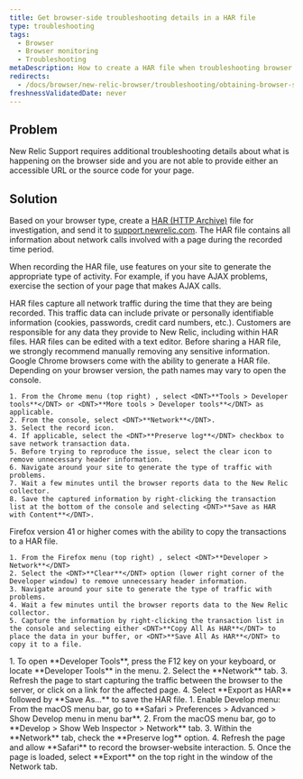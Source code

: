```yaml
---
title: Get browser-side troubleshooting details in a HAR file
type: troubleshooting
tags:
  - Browser
  - Browser monitoring
  - Troubleshooting
metaDescription: How to create a HAR file when troubleshooting browser.
redirects:
  - /docs/browser/new-relic-browser/troubleshooting/obtaining-browser-side-troubleshooting-details-har-file
freshnessValidatedDate: never
---
```


## Problem

New Relic Support requires additional troubleshooting details about what is happening on the browser side and you are not able to provide either an accessible URL or the source code for your page.

## Solution

Based on your browser type, create a [HAR (HTTP Archive)](https://dvcs.w3.org/hg/webperf/raw-file/tip/specs/HAR/Overview.html) file for investigation, and send it to [support.newrelic.com](https://support.newrelic.com/). The HAR file contains all information about network calls involved with a page during the recorded time period.

When recording the HAR file, use features on your site to generate the appropriate type of activity. For example, if you have AJAX problems, exercise the section of your page that makes AJAX calls.

<Callout variant="important">
  HAR files capture all network traffic during the time that they are being recorded. This traffic data can include private or personally identifiable information (cookies, passwords, credit card numbers, etc.). Customers are responsible for any data they provide to New Relic, including within HAR files. HAR files can be edited with a text editor. Before sharing a HAR file, we strongly recommend manually removing any sensitive information.
</Callout>

<CollapserGroup>
  <Collapser
    id="chrome"
    title="Chrome"
  >
    Google Chrome browsers come with the ability to generate a HAR file. Depending on your browser version, the path names may vary to open the console.

    1. From the Chrome menu (top right) , select <DNT>**Tools > Developer tools**</DNT> or <DNT>**More tools > Developer tools**</DNT> as applicable.
    2. From the console, select <DNT>**Network**</DNT>.
    3. Select the record icon.
    4. If applicable, select the <DNT>**Preserve log**</DNT> checkbox to save network transaction data.
    5. Before trying to reproduce the issue, select the clear icon to remove unnecessary header information.
    6. Navigate around your site to generate the type of traffic with problems.
    7. Wait a few minutes until the browser reports data to the New Relic collector.
    8. Save the captured information by right-clicking the transaction list at the bottom of the console and selecting <DNT>**Save as HAR with Content**</DNT>.
  </Collapser>

  <Collapser title="Firefox version 41.x and higher">
    Firefox version 41 or higher comes with the ability to copy the transactions to a HAR file.

    1. From the Firefox menu (top right) , select <DNT>**Developer > Network**</DNT>
    2. Select the <DNT>**Clear**</DNT> option (lower right corner of the Developer window) to remove unnecessary header information.
    3. Navigate around your site to generate the type of traffic with problems.
    4. Wait a few minutes until the browser reports data to the New Relic collector.
    5. Capture the information by right-clicking the transaction list in the console and selecting either <DNT>**Copy All As HAR**</DNT> to place the data in your buffer, or <DNT>**Save All As HAR**</DNT> to copy it to a file.
  </Collapser>

  <Collapser title="Microsoft Edge">
    1. To open <DNT>**Developer Tools**</DNT>, press the F12 key on your keyboard, or locate <DNT>**Developer Tools**</DNT> in the menu.
    2. Select the <DNT>**Network**</DNT> tab.
    3. Refresh the page to start capturing the traffic between the browser to the server, or click on a link for the affected page.
    4. Select <DNT>**Export as HAR**</DNT> followed by <DNT>**Save As...**</DNT> to save the HAR file.
  </Collapser>

  <Collapser title="Apple Safari">
    1. Enable Develop menu: From the macOS menu bar, go to <DNT>**Safari > Preferences > Advanced > Show Develop menu in menu bar**</DNT>.
    2. From the macOS menu bar, go to <DNT>**Develop > Show Web Inspector > Network**</DNT> tab.
    3. Within the <DNT>**Network**</DNT> tab, check the <DNT>**Preserve log**</DNT> option.
    4. Refresh the page and allow <DNT>**Safari**</DNT> to record the browser-website interaction.
    5. Once the page is loaded, select <DNT>**Export**</DNT> on the top right in the window of the Network tab.
  </Collapser>
</CollapserGroup>
